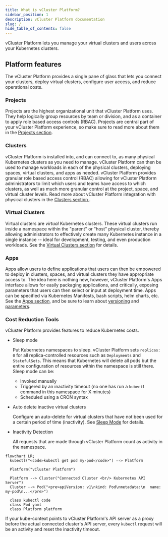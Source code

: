 ```yaml
---
title: What is vCluster Platform?
sidebar_position: 1
description: vCluster Platform documentation
slug: /
hide_table_of_contents: false
---
```


vCluster Platform lets you manage your virtual clusters and users across your Kubernetes clusters.

## Platform features

The vCluster Platform provides a single pane of glass that lets you connect your clusters, deploy virtual clusters, configure user access, and reduce operational costs.

### Projects

Projects are the highest organizational unit that vCluster Platform uses. They
help logically group resources by team or division, and as a container to apply
role based access controls (RBAC). Projects are central part of your vCluster
Platform experience, so make sure to read more about them in the [Projects
section](/platform/understand/what-are-projects).

### Clusters

vCluster Platform is installed into, and can connect to, as many physical Kubernetes clusters as you need to manage. vCluster Platform can then be used to manage workloads in each of the physical clusters, deploying spaces, virtual clusters, and apps as needed. vCluster Platform provides granular role based access control (RBAC) allowing for vCluster Platform administrators to limit which users and teams have access to which clusters, as well as much more granular control at the project, space, and virtual cluster levels. Read more about vCluster Platform integration with physical clusters in the [Clusters section ](understand/what-are-clusters.mdx).

### Virtual Clusters

Virtual clusters are _virtual_ Kubernetes clusters. These virtual clusters run inside a namespace within the "parent" or "host" physical cluster, thereby allowing administrators to effectively create many Kubernetes instance in a single instance -- ideal for development, testing, and even production workloads. See the [Virtual Clusters section](understand/what-are-virtual-clusters.mdx) for details.

### Apps

Apps allow users to define applications that users can then be empowered to deploy in clusters, spaces, and virtual clusters they have appropriate access to. The idea here is nothing new, however, vCluster Platform's Apps interface allows for easily packaging applications, and critically, exposing parameters that users can then select or input at deployment time. Apps can be specified via Kubernetes Manifests,
bash scripts, helm charts, etc. See the [Apps section](understand/what-are-apps.mdx), and be sure to learn about [versioning](administer/apps/using-apps/versioning.mdx) and [parameters](administer/apps/using-apps/parameters.mdx).

### Cost Reduction Tools

vCluster Platform provides features to reduce Kubernetes costs.

- Sleep mode

  Put Kubernetes namespaces to sleep. vCluster Platform sets `replicas: 0` for all replica-controlled resources such as `Deployments` and `StatefulSets`. This means that Kubernetes will delete all pods but the entire configuration of resources within the namespace is still there. Sleep mode can be:

  - Invoked manually
  - Triggered by an inactivity timeout (no one has run a `kubectl` command in this namespace for X
minutes)
  - Scheduled using a CRON syntax


- Auto delete inactive virtual clusters

  Configure an auto-delete for virtual clusters that have not been used for a certain period of time (inactivity). See [Sleep Mode](/platform/virtual-clusters/sleep-mode.mdx) for details.


- Inactivity Detection

  All requests that are made through vCluster Platform count as activity in the namespace.

```mermaid
flowchart LR;
  kubectl("<code>kubectl get pod my-pod</code>") --> Platform

  Platform("vCluster Platform")

  Platform --> Cluster("Connected Cluster <br/> Kubernetes API Server")
  Cluster --> Pod("<pre>apiVersion: v1\nkind: Pod\nmetadata:\n  name: my-pod\n...</pre>")

  class kubectl code
  class Pod yaml
  class Platform platform
```

  If your kube-context points to vCluster Platform's API server as a proxy before the actual connected cluster's API server, every `kubectl` request will be an activity and reset the inactivity timeout.
